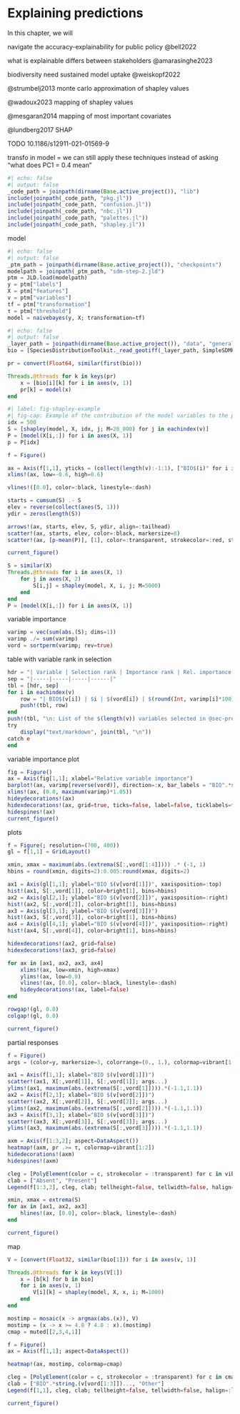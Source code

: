 # Explaining predictions {#sec-explanations}

In this chapter, we will

navigate the accuracy-explainability for public policy @bell2022

what is explainable differs between stakeholders @amarasinghe2023

biodiversity need sustained model uptake @weiskopf2022

@strumbelj2013 monte carlo approximation of shapley values

@wadoux2023 mapping of shapley values

@mesgaran2014 mapping of most important covariates

@lundberg2017 SHAP

TODO 10.1186/s12911-021-01569-9

transfo in model = we can still apply these techniques instead of asking "what does PC1 = 0.4 mean"

```julia
#| echo: false
#| output: false
_code_path = joinpath(dirname(Base.active_project()), "lib")
include(joinpath(_code_path, "pkg.jl"))
include(joinpath(_code_path, "confusion.jl"))
include(joinpath(_code_path, "nbc.jl"))
include(joinpath(_code_path, "palettes.jl"))
include(joinpath(_code_path, "shapley.jl"))
```

model

```julia
#| echo: false
#| output: false
_ptm_path = joinpath(dirname(Base.active_project()), "checkpoints")
modelpath = joinpath(_ptm_path, "sdm-step-2.jld")
ptm = JLD.load(modelpath)
y = ptm["labels"]
X = ptm["features"]
v = ptm["variables"]
tf = ptm["transformation"]
τ = ptm["threshold"]
model = naivebayes(y, X; transformation=tf)
```

```julia
#| echo: false
#| output: false
_layer_path = joinpath(dirname(Base.active_project()), "data", "general", "layers.tiff")
bio = [SpeciesDistributionToolkit._read_geotiff(_layer_path, SimpleSDMResponse; bandnumber=i) for i in v]

pr = convert(Float64, similar(first(bio)))

Threads.@threads for k in keys(pr)
    x = [bio[i][k] for i in axes(v, 1)]
    pr[k] = model(x)
end
```

```julia
#| label: fig-shapley-example
#| fig-cap: Example of the contribution of the model variables to the prediction. The dashed line indicates the average prediction across all instances, and each arrow shows how the value of the feature for this instance moves the prediction, in an additive way. The length of each arrow is the Shapley value for this feature in this instance. The final prediction (in this case, how much higher/lower than the average) is given in a red cirle.
idx = 500
S = [shapley(model, X, idx, j; M=20_000) for j in eachindex(v)]
P = [model(X[i,:]) for i in axes(X, 1)]
p = P[idx]

f = Figure()

ax = Axis(f[1,1], yticks = (collect(length(v):-1:1), ["BIO$(i)" for i in v]))
xlims!(ax, low=-0.6, high=0.6)

vlines!([0.0], color=:black, linestyle=:dash)

starts = cumsum(S) .- S
elev = reverse(collect(axes(S, 1)))
ydir = zeros(length(S))

arrows!(ax, starts, elev, S, ydir, align=:tailhead)
scatter!(ax, starts, elev, color=:black, markersize=8)
scatter!(ax, [p-mean(P)], [1], color=:transparent, strokecolor=:red, strokewidth=3, markersize=25)

current_figure()
```


```julia
S = similar(X)
Threads.@threads for i in axes(X, 1)
    for j in axes(X, 2)
        S[i,j] = shapley(model, X, i, j; M=5000)
    end
end
P = [model(X[i,:]) for i in axes(X, 1)]
```

variable importance

```julia
varimp = vec(sum(abs.(S); dims=1))
varimp ./= sum(varimp)
vord = sortperm(varimp; rev=true)
```

table with variable rank in selection

```julia
hdr = "| Variable | Selection rank | Importance rank | Rel. importance |"
sep = "|-----|-----|-----|------|"
tbl = [hdr, sep]
for i in eachindex(v)
    row = "| BIO$(v[i]) | $i | $(vord[i]) | $(round(Int, varimp[i]*100))% |"
    push!(tbl, row)
end
push!(tbl, "\n: List of the $(length(v)) variables selected in @sec-predictors, ranked by their order of inclusion. Their rank in terms of importance, as well as relative importance, are also provided. {#tbl-explanations-importance}")
try
    display("text/markdown", join(tbl, "\n"))
catch e
end
```

variable importance plot

```julia
fig = Figure()
ax = Axis(fig[1,1]; xlabel="Relative variable importance")
barplot!(ax, varimp[reverse(vord)], direction=:x, bar_labels = "BIO".*string.(v[reverse(vord)]), flip_labels_at = 0.05, color=light[1])
xlims!(ax, (0.0, maximum(varimp)*1.05))
hideydecorations!(ax)
hidexdecorations!(ax, grid=true, ticks=false, label=false, ticklabels=false)
hidespines!(ax)
current_figure()
```

plots

```julia
f = Figure(; resolution=(700, 400))
gl = f[1,1] = GridLayout()

xmin, xmax = maximum(abs.(extrema(S[:,vord[1:4]]))) .* (-1, 1)
hbins = round(xmin, digits=2):0.005:round(xmax, digits=2)

ax1 = Axis(gl[1,1]; ylabel="BIO $(v[vord[1]])", xaxisposition=:top)
hist!(ax1, S[:,vord[1]], color=bright[1], bins=hbins)
ax2 = Axis(gl[2,1]; ylabel="BIO $(v[vord[2]])", yaxisposition=:right)
hist!(ax2, S[:,vord[2]], color=bright[1], bins=hbins)
ax3 = Axis(gl[3,1]; ylabel="BIO $(v[vord[3]])")
hist!(ax3, S[:,vord[3]], color=bright[1], bins=hbins)
ax4 = Axis(gl[4,1]; ylabel="BIO $(v[vord[4]])", yaxisposition=:right)
hist!(ax4, S[:,vord[4]], color=bright[1], bins=hbins)

hidexdecorations!(ax2, grid=false)
hidexdecorations!(ax3, grid=false)

for ax in [ax1, ax2, ax3, ax4]
    xlims!(ax, low=xmin, high=xmax)
    ylims!(ax, low=0.0)
    vlines!(ax, [0.0], color=:black, linestyle=:dash)
    hideydecorations!(ax, label=false)
end

rowgap!(gl, 0.0)
colgap!(gl, 0.0)

current_figure()
```

partial responses

```julia
f = Figure()
args = (color=y, markersize=3, colorrange=(0., 1.), colormap=vibrant[1:2])

ax1 = Axis(f[1,1]; xlabel="BIO $(v[vord[1]])")
scatter!(ax1, X[:,vord[1]], S[:,vord[1]]; args...)
ylims!(ax1, maximum(abs.(extrema(S[:,vord[1]]))).*(-1.1,1.1))
ax2 = Axis(f[2,1]; xlabel="BIO $(v[vord[2]])")
scatter!(ax2, X[:,vord[2]], S[:,vord[2]]; args...)
ylims!(ax2, maximum(abs.(extrema(S[:,vord[2]]))).*(-1.1,1.1))
ax3 = Axis(f[3,1]; xlabel="BIO $(v[vord[3]])")
scatter!(ax3, X[:,vord[3]], S[:,vord[3]]; args...)
ylims!(ax3, maximum(abs.(extrema(S[:,vord[3]]))).*(-1.1,1.1))

axm = Axis(f[1:3,2]; aspect=DataAspect())
heatmap!(axm, pr .>= τ, colormap=vibrant[1:2])
hidedecorations!(axm)
hidespines!(axm)

cleg = [PolyElement(color = c, strokecolor = :transparent) for c in vibrant[1:2]]
clab = ["Absent", "Present"]
Legend(f[1:3,2], cleg, clab; tellheight=false, tellwidth=false, halign=:left, valign=:top, margin=(10, 10, 10, 10), framevisible=false)

xmin, xmax = extrema(S)
for ax in [ax1, ax2, ax3]
    hlines!(ax, [0.0], color=:black, linestyle=:dash)
end

current_figure()
```

map

```julia
V = [convert(Float32, similar(bio[1])) for i in axes(v, 1)]

Threads.@threads for k in keys(V[1])
    x = [b[k] for b in bio]
    for i in axes(v, 1)
        V[i][k] = shapley(model, X, x, i; M=1000)
    end
end
```

```julia
mostimp = mosaic(x -> argmax(abs.(x)), V)
mostimp = (x -> x >= 4.0 ? 4.0 : x).(mostimp)
cmap = muted[[2,3,4,1]]

f = Figure()
ax = Axis(f[1,1]; aspect=DataAspect())

heatmap!(ax, mostimp, colormap=cmap)

cleg = [PolyElement(color = c, strokecolor = :transparent) for c in cmap]
clab = ["BIO".*string.(v[vord[1:3]])..., "Other"]
Legend(f[1,1], cleg, clab; tellheight=false, tellwidth=false, halign=:left, valign=:top, margin=(10, 10, 10, 10))

current_figure()
```